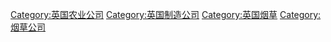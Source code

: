 [[Category:英国农业公司|Category:英国农业公司]]
[[Category:英国制造公司|Category:英国制造公司]]
[[Category:英国烟草|Category:英国烟草]]
[[Category:烟草公司|Category:烟草公司]]